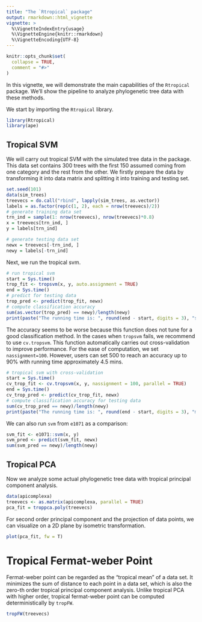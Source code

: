 ```yaml
---
title: "The `Rtropical` package"
output: rmarkdown::html_vignette
vignette: >
  %\VignetteIndexEntry{usage}
  %\VignetteEngine{knitr::rmarkdown}
  %\VignetteEncoding{UTF-8}
---
```


```r
knitr::opts_chunk$set(
  collapse = TRUE,
  comment = "#>"
)
``` 

In this vignette, we will demonstrate the main capabilities of the `Rtropical` package. We'll show the pipeline to analyze phylogenetic tree data with these methods. 

We start by importing the `Rtropical` library.

```r
library(Rtropical)
library(ape)
```


## Tropical SVM   

We will carry out tropical SVM with the simulated tree data in the package. This data set contains 300 trees with the first 150 assumed coming from one category and the rest from the other. We firstly prepare the data by transforming it into data matrix and splitting it into training and testing set.
```r
set.seed(101)
data(sim_trees)
treevecs = do.call("rbind", lapply(sim_trees, as.vector))
labels = as.factor(rep(c(1, 2), each = nrow(treevecs)/2))
# generate training data set
trn_ind = sample(1: nrow(treevecs), nrow(treevecs)*0.8)
x = treevecs[trn_ind, ]
y = labels[trn_ind]

# generate testing data set
newx = treevecs[-trn_ind, ]
newy = labels[-trn_ind]
``` 

Next, we run the tropical svm.
```r
# run tropical svm
start = Sys.time()
trop_fit <- tropsvm(x, y, auto.assignment = TRUE)
end = Sys.time()
# predict for testing data
trop_pred <- predict(trop_fit, newx)
# compute classification accuracy
sum(as.vector(trop_pred) == newy)/length(newy)
print(paste("The running time is: ", round(end - start, digits = 3), "s", sep = ""))
``` 
The accuracy seems to be worse because this function does not tune for a good classification method. In the cases when `tropsvm` fails, we recommend to use `cv.tropsvm`. This function automatically carries out cross-validation to improve performance. For the ease of computation, we set `nassignment=100`. However, users can set 500 to reach an accuracy up to 90% with running time approximately 4.5 mins.
```r
# tropical svm with cross-validation
start = Sys.time()
cv_trop_fit <- cv.tropsvm(x, y, nassignment = 100, parallel = TRUE)
end = Sys.time()
cv_trop_pred <- predict(cv_trop_fit, newx)
# compute classification accuracy for testing data
sum(cv_trop_pred == newy)/length(newy)
print(paste("The running time is: ", round(end - start, digits = 3), "min", sep = ""))
``` 
We can also run `svm` from `e1071` as a comparison:
```r
svm_fit <- e1071::svm(x, y)
svm_pred <- predict(svm_fit, newx)
sum(svm_pred == newy)/length(newy)
```


## Tropical PCA

Now we analyze some actual phylogenetic tree data with tropical principal component analysis.
```r
data(apicomplexa)
treevecs <- as.matrix(apicomplexa, parallel = TRUE)
pca_fit = troppca.poly(treevecs)
``` 

For second order principal component and the projection of data points, we can visualize on a 2D plane by isometric transformation.
```r
plot(pca_fit, fw = T)
``` 

# Tropical Fermat-weber Point  

Fermat-weber point can be regarded as the "tropical mean" of a data set. It minimizes the sum of distance to each point in a data set, which is also the zero-th order tropical principal component analysis. Unlike tropical PCA with higher order, tropical fermat-weber point can be computed deterministically by `tropFW`. 
```r
tropFW(treevecs)
```
